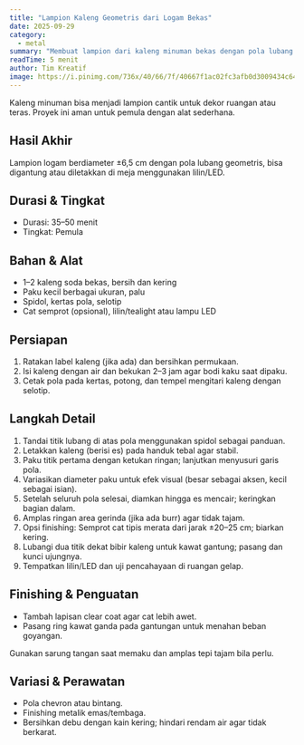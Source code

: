 ```yaml
---
title: "Lampion Kaleng Geometris dari Logam Bekas"
date: 2025-09-29
category:
  - metal
summary: "Membuat lampion dari kaleng minuman bekas dengan pola lubang geometris dan finishing mengilap."
readTime: 5 menit
author: Tim Kreatif
image: https://i.pinimg.com/736x/40/66/7f/40667f1ac02fc3afb0d3009434c64c25.jpg
---
```


Kaleng minuman bisa menjadi lampion cantik untuk dekor ruangan atau teras. Proyek ini aman untuk pemula dengan alat sederhana.

## Hasil Akhir

Lampion logam berdiameter ±6,5 cm dengan pola lubang geometris, bisa digantung atau diletakkan di meja menggunakan lilin/LED.

## Durasi & Tingkat

- Durasi: 35–50 menit
- Tingkat: Pemula

## Bahan & Alat

- 1–2 kaleng soda bekas, bersih dan kering
- Paku kecil berbagai ukuran, palu
- Spidol, kertas pola, selotip
- Cat semprot (opsional), lilin/tealight atau lampu LED

## Persiapan

1. Ratakan label kaleng (jika ada) dan bersihkan permukaan.
2. Isi kaleng dengan air dan bekukan 2–3 jam agar bodi kaku saat dipaku.
3. Cetak pola pada kertas, potong, dan tempel mengitari kaleng dengan selotip.

## Langkah Detail

1. Tandai titik lubang di atas pola menggunakan spidol sebagai panduan.
2. Letakkan kaleng (berisi es) pada handuk tebal agar stabil.
3. Paku titik pertama dengan ketukan ringan; lanjutkan menyusuri garis pola.
4. Variasikan diameter paku untuk efek visual (besar sebagai aksen, kecil sebagai isian).
5. Setelah seluruh pola selesai, diamkan hingga es mencair; keringkan bagian dalam.
6. Amplas ringan area gerinda (jika ada burr) agar tidak tajam.
7. Opsi finishing: Semprot cat tipis merata dari jarak ±20–25 cm; biarkan kering.
8. Lubangi dua titik dekat bibir kaleng untuk kawat gantung; pasang dan kunci ujungnya.
9. Tempatkan lilin/LED dan uji pencahayaan di ruangan gelap.

## Finishing & Penguatan

- Tambah lapisan clear coat agar cat lebih awet.
- Pasang ring kawat ganda pada gantungan untuk menahan beban goyangan.

<TipBox title="Keamanan">
  Gunakan sarung tangan saat memaku dan amplas tepi tajam bila perlu.
</TipBox>

## Variasi & Perawatan

- Pola chevron atau bintang.
- Finishing metalik emas/tembaga.
- Bersihkan debu dengan kain kering; hindari rendam air agar tidak berkarat.
